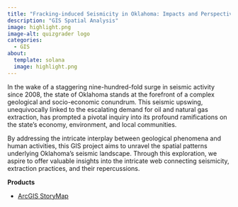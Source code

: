 ```yaml
---
title: "Fracking-induced Seismicity in Oklahoma: Impacts and Perspectives"
description: "GIS Spatial Analysis"
image: highlight.png
image-alt: quizgrader logo
categories:
  - GIS
about:
  template: solana
  image: highlight.png
---
```


In the wake of a staggering nine-hundred-fold surge in seismic activity since 2008, the state of Oklahoma stands at the forefront of a complex geological and socio-economic conundrum. This seismic upswing, unequivocally linked to the escalating demand for oil and natural gas extraction, has prompted a pivotal inquiry into its profound ramifications on the state's economy, environment, and local communities. 

By addressing the intricate interplay between geological phenomena and human activities, this GIS project aims to unravel the spatial patterns underlying Oklahoma's seismic landscape. Through this exploration, we aspire to offer valuable insights into the intricate web connecting seismicity, extraction practices, and their repercussions.

**Products**

- [ArcGIS StoryMap](https://arcg.is/1LLPaf0)

